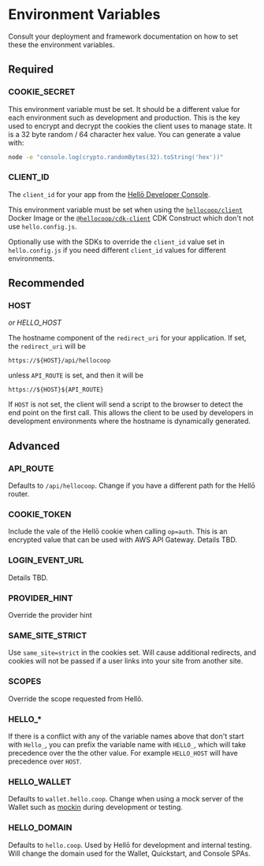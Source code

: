 # Environment Variables

Consult your deployment and framework documentation on how to set these the environment variables.

## Required

### COOKIE_SECRET

This environment variable must be set. It should be a different value for each environment such as development and production. This is the key used to encrypt and decrypt the cookies the client uses to manage state. It is a 32 byte random / 64 character hex value. You can generate a value with:

```sh
node -e "console.log(crypto.randomBytes(32).toString('hex'))"
```

### CLIENT_ID

The `client_id` for your app from the [Hellō Developer Console](https://console.hello.coop).

This environment variable must be set when using the [`hellocoop/client`](https://github.com/hellocoop/docker-client) Docker Image or the [`@hellocoop/cdk-client`](https://github.com/hellocoop/) CDK Construct which don't not use `hello.config.js`.

Optionally use with the SDKs to override the `client_id` value set in `hello.config.js` if you need different `client_id` values for different environments.

## Recommended

### HOST
*or HELLO_HOST*

The hostname component of the `redirect_uri` for your application. If set, the `redirect_uri` will be 
```
https://${HOST}/api/hellocoop
``` 
unless `API_ROUTE` is set, and then it will be 
```
https://${HOST}${API_ROUTE}
```
If `HOST` is not set, the client will send a script to the browser to detect the end point on the first call. This allows the client to be used by developers in development environments where the hostname is dynamically generated.

## Advanced

### API_ROUTE

Defaults to `/api/hellocoop`. Change if you have a different path for the Hellō router.

### COOKIE_TOKEN

Include the vale of the Hellō cookie when calling `op=auth`. This is an encrypted value that can be used with AWS API Gateway. Details TBD.

### LOGIN_EVENT_URL

Details TBD.

### PROVIDER_HINT

Override the provider hint

### SAME_SITE_STRICT

Use `same_site=strict` in the cookies set. Will cause additional redirects, and cookies will not be passed if a user links into your site from another site.

### SCOPES

Override the scope requested from Hellō. 

### HELLO_*

If there is a conflict with any of the variable names above that don't start with `Hello_`, you can prefix the variable name with `HELLO_`, which will take precedence over the the other value. For example `HELLO_HOST` will have precedence over `HOST`.


### HELLO_WALLET

Defaults to `wallet.hello.coop`. Change when using a mock server of the Wallet such as [mockin](../mockin) during development or testing. 

### HELLO_DOMAIN

Defaults to `hello.coop`. Used by Hellō for development and internal testing. Will change the domain used for the Wallet, Quickstart, and Console SPAs.
